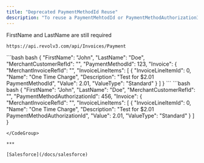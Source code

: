 ```yaml
---
title: "Deprecated PaymentMethodId Reuse"
description: "To reuse a PaymentMehtodId or PaymentMethodAuthorizationId, replace the PaymentMethod object with the Id"
---
```


FirstName and LastName are still required

```
https://api.revolv3.com/api/Invoices/Payment
```

<CodeGroup>
  ```bash bash
  {  
    "FirstName": "John",
    "LastName": "Doe",
    "MerchantCustomerRefId": "",
    "PaymentMethodId": 123,
    "Invoice": {  
  		"MerchantInvoiceRefId": "",
  		"InvoiceLineItems": [  
  			{  
  				"InvoiceLineItemId": 0,  
  				"Name": "One Time Charge",  
  				"Description": "Test for $2.01 PaymentMethodId",  
  				"Value": 2.01,  
  				"ValueType": "Standard"
  			}  
  		]  
  	}
  ```
</CodeGroup>

<CodeGroup>
  ```bash bash
  {  
    "FirstName": "John",  
    "LastName": "Doe",  
    "MerchantCustomerRefId": "",
    "PaymentMethodAuthorizationId": 456,  
    "Invoice": {  
  		"MerchantInvoiceRefId": "",
  		"InvoiceLineItems": [  
  			{  
  				"InvoiceLineItemId": 0,  
  				"Name": "One Time Charge",  
  				"Description": "Test for $2.01 PaymentMethodAuthorizationId",  
  				"Value": 2.01,  
  				"ValueType": "Standard"
  			}  
  		]  
  	}
    
  ```
</CodeGroup>

***

[Salesforce](/docs/salesforce)
